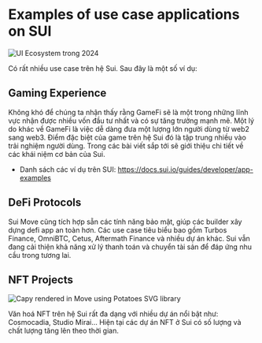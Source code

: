 # Examples of use case applications on SUI


![UI Ecosystem trong 2024](https://pbs.twimg.com/media/Gbebq85bkAA0b-0?format=jpg&name=medium)

Có rất nhiều use case trên hệ Sui. Sau đây là một số ví dụ: 

## Gaming Experience

Không khó để chúng ta nhận thấy rằng GameFi sẽ là một trong những lĩnh vực nhận được nhiều vốn đầu tư nhất và có sự tăng trưởng mạnh mẽ. Một lý do khác  về GameFi là việc dễ dàng đưa một lượng lớn người dùng từ web2 sang web3. 
Điểm đặc biệt của game trên hệ Sui đó là tập trung nhiều vào trải nghiệm người dùng. Trong các bài viết sắp tới sẽ giới thiệu chi tiết về các khái niệm cơ bản của Sui.

- Danh sách các ví dụ trên SUI: https://docs.sui.io/guides/developer/app-examples


## DeFi Protocols     

Sui Move cũng tích hợp sẵn các tính năng bảo mật, giúp các builder xây dựng defi app an toàn hơn. Các use case tiêu biểu  bao gồm Turbos Finance, OmniBTC, Cetus, Aftermath Finance và nhiều dự án khác. Sui vẫn đang cải thiện khả năng xử lý thanh toán và chuyển tài sản để đáp ứng nhu cầu trong tương lai. 


## NFT Projects 
![Capy rendered in Move using Potatoes SVG library](https://pbs.twimg.com/media/Ga0MDllbAAApn-d?format=jpg&name=medium)

Văn hoá NFT trên hệ Sui rất đa dạng với nhiều dự án nổi bật như: Cosmocadia,  Studio Mirai... Hiện tại các dự án NFT ở Sui có số lượng và chất lượng  tăng lên theo thời gian.



